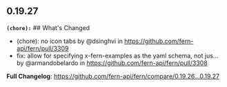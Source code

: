 ## 0.19.27
**`(chore):`** ## What's Changed
* (chore): no icon tabs by @dsinghvi in https://github.com/fern-api/fern/pull/3309
* fix: allow for specifying x-fern-examples as the yaml schema, not jus… by @armandobelardo in https://github.com/fern-api/fern/pull/3308


**Full Changelog**: https://github.com/fern-api/fern/compare/0.19.26...0.19.27

